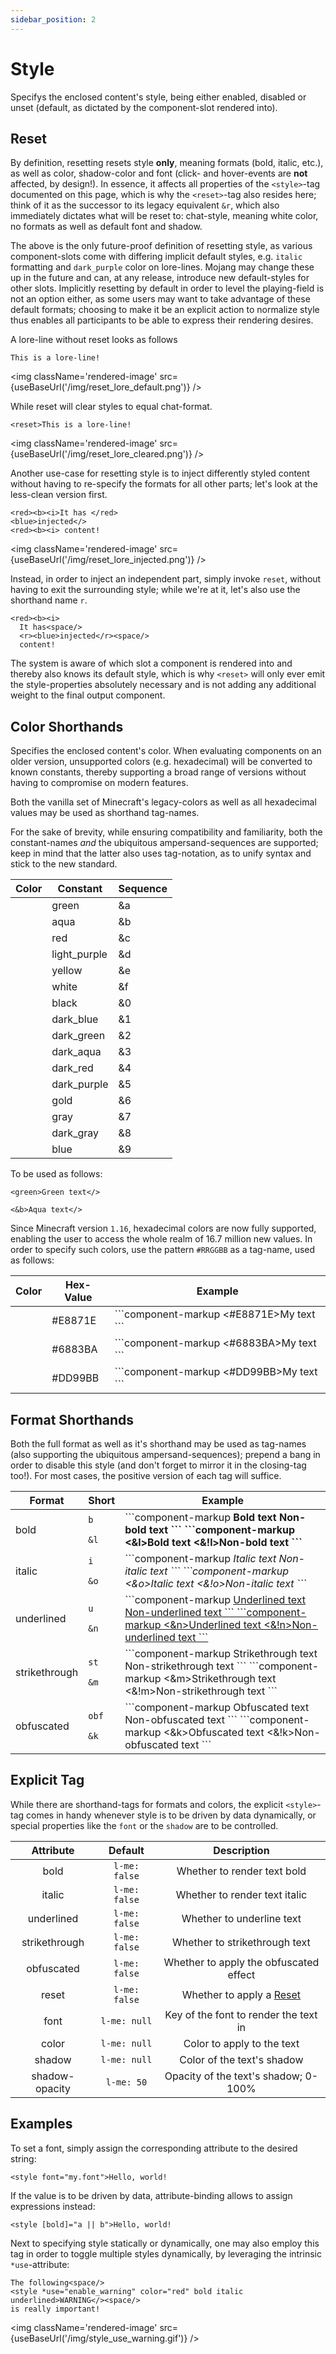 ```yaml
---
sidebar_position: 2
---
```



# Style

Specifys the enclosed content's style, being either enabled, disabled or unset (default, as dictated by
the component-slot rendered into).

## Reset

By definition, resetting resets style **only**, meaning formats (bold, italic, etc.), as well as color,
shadow-color and font (click- and hover-events are **not** affected, by design!). In
essence, it affects all properties of the `<style>`-tag documented on this page, which is why the
`<reset>`-tag also resides here; think of it as the successor to its legacy equivalent `&r`, which also
immediately dictates what will be reset to: chat-style, meaning white color, no formats as well
as default font and shadow.

The above is the only future-proof definition of resetting style, as various component-slots come with
differing implicit default styles, e.g. `italic` formatting and `dark_purple` color on lore-lines. Mojang
may change these up in the future and can, at any release, introduce new default-styles for other slots.
Implicitly resetting by default in order to level the playing-field is not an option either, as
some users may want to take advantage of these default formats; choosing to make it be an explicit action
to normalize style thus enables all participants to be able to express their rendering desires.

A lore-line without reset looks as follows

```component-markup
This is a lore-line!
```

<img className='rendered-image' src={useBaseUrl('/img/reset_lore_default.png')} />

While reset will clear styles to equal chat-format.

```component-markup
<reset>This is a lore-line!
```

<img className='rendered-image' src={useBaseUrl('/img/reset_lore_cleared.png')} />

Another use-case for resetting style is to inject differently styled content without having to re-specify
the formats for all other parts; let's look at the less-clean version first.

```component-markup
<red><b><i>It has </red>
<blue>injected</>
<red><b><i> content!
```

<img className='rendered-image' src={useBaseUrl('/img/reset_lore_injected.png')} />

Instead, in order to inject an independent part, simply invoke `reset`, without having to exit
the surrounding style; while we're at it, let's also use the shorthand name `r`.

```component-markup
<red><b><i>
  It has<space/>
  <r><blue>injected</r><space/>
  content!
```

The system is aware of which slot a component is rendered into and thereby also knows its default style, which
is why `<reset>` will only ever emit the style-properties absolutely necessary and is not adding any additional
weight to the final output component.

## Color Shorthands

Specifies the enclosed content's color. When evaluating components on an older version,
unsupported colors (e.g. hexadecimal) will be converted to known constants, thereby
supporting a broad range of versions without having to compromise on modern features.

Both the vanilla set of Minecraft's legacy-colors as well as all hexadecimal values may
be used as shorthand tag-names.

For the sake of brevity, while ensuring compatibility and familiarity, both the constant-names
*and* the ubiquitous ampersand-sequences are supported; keep in mind that the latter also uses
tag-notation, as to unify syntax and stick to the new standard.

| Color                           | Constant              | Sequence           |
|:-------------------------------:|-----------------------|--------------------|
| <ColorSquare color="#55FF55" /> | green                 | &a                 |
| <ColorSquare color="#55FFFF" /> | aqua                  | &b                 |
| <ColorSquare color="#FF5555" /> | red                   | &c                 |
| <ColorSquare color="#FF55FF" /> | light_purple          | &d                 |
| <ColorSquare color="#FFFF55" /> | yellow                | &e                 |
| <ColorSquare color="#FFFFFF" /> | white                 | &f                 |
| <ColorSquare color="#000000" /> | black                 | &0                 |
| <ColorSquare color="#0000AA" /> | dark_blue             | &1                 |
| <ColorSquare color="#00AA00" /> | dark_green            | &2                 |
| <ColorSquare color="#00AAAA" /> | dark_aqua             | &3                 |
| <ColorSquare color="#AA0000" /> | dark_red              | &4                 |
| <ColorSquare color="#AA00AA" /> | dark_purple           | &5                 |
| <ColorSquare color="#FFAA00" /> | gold                  | &6                 |
| <ColorSquare color="#AAAAAA" /> | gray                  | &7                 |
| <ColorSquare color="#555555" /> | dark_gray             | &8                 |
| <ColorSquare color="#5555FF" /> | blue                  | &9                 |

To be used as follows:

```component-markup
<green>Green text</>
```

```component-markup
<&b>Aqua text</>
```

Since Minecraft version `1.16`, hexadecimal colors are now fully supported, enabling the user
to access the whole realm of 16.7 million new values. In order to specify such colors, use the pattern `#RRGGBB` as a tag-name, used as follows:

<table>
  <thead>
    <tr>
      <th>Color</th>
      <th>Hex-Value</th>
      <th>Example</th>
    </tr>
  </thead>
  <tbody>
    <tr>
      <td style={{textAlign: 'center'}}><ColorSquare color="#E8871E" /></td>
      <td>#E8871E</td>
      <td>
        ```component-markup
        <#E8871E>My text</>
        ```
      </td>
    </tr>
    <tr>
      <td style={{textAlign: 'center'}}><ColorSquare color="#6883BA" /></td>
      <td>#6883BA</td>
      <td>
        ```component-markup
        <#6883BA>My text</>
        ```
      </td>
    </tr>
    <tr>
      <td style={{textAlign: 'center'}}><ColorSquare color="#DD99BB" /></td>
      <td>#DD99BB</td>
      <td>
        ```component-markup
        <#DD99BB>My text</>
        ```
      </td>
    </tr>
  </tbody>
</table>

## Format Shorthands

Both the full format as well as it's shorthand may be used as tag-names (also supporting the
ubiquitous ampersand-sequences); prepend a bang in order to disable this style (and don't
forget to mirror it in the closing-tag too!). For most cases, the positive version of each
tag will suffice.

<table>
  <thead>
    <tr>
      <th>Format</th>
      <th>Short</th>
      <th>Example</th>
    </tr>
  </thead>
  <tbody>
    <tr>
      <td>bold</td>
      <td>
        <code>b</code>
        <p style={{height: '4rem'}}></p>
        <code>&l</code>
      </td>
      <td>
        ```component-markup
        <b>Bold text</>
        <!b>Non-bold text</>
        ```
        ```component-markup
        <&l>Bold text</>
        <&!l>Non-bold text</>
        ```
      </td>
    </tr>
    <tr>
      <td>italic</td>
      <td>
        <code>i</code>
        <p style={{height: '4rem'}}></p>
        <code>&o</code>
      </td>
      <td>
        ```component-markup
        <i>Italic text</>
        <!i>Non-italic text</>
        ```
        ```component-markup
        <&o>Italic text</>
        <&!o>Non-italic text</>
        ```
      </td>
    </tr>
    <tr>
      <td>underlined</td>
      <td>
        <code>u</code>
        <p style={{height: '4rem'}}></p>
        <code>&n</code>
      </td>
      <td>
        ```component-markup
        <u>Underlined text</>
        <!u>Non-underlined text</>
        ```
        ```component-markup
        <&n>Underlined text</>
        <&!n>Non-underlined text</>
        ```
      </td>
    </tr>
    <tr>
      <td>strikethrough</td>
      <td>
        <code>st</code>
        <p style={{height: '4rem'}}></p>
        <code>&m</code>
      </td>
      <td>
        ```component-markup
        <st>Strikethrough text</>
        <!st>Non-strikethrough text</>
        ```
        ```component-markup
        <&m>Strikethrough text</>
        <&!m>Non-strikethrough text</>
        ```
      </td>
    </tr>
    <tr>
      <td>obfuscated</td>
      <td>
        <code>obf</code>
        <p style={{height: '4rem'}}></p>
        <code>&k</code>
      </td>
      <td>
        ```component-markup
        <obf>Obfuscated text</>
        <!obf>Non-obfuscated text</>
        ```
        ```component-markup
        <&k>Obfuscated text</>
        <&!k>Non-obfuscated text</>
        ```
      </td>
    </tr>
  </tbody>
</table>

## Explicit Tag

While there are shorthand-tags for formats and colors, the explicit `<style>`-tag comes in handy whenever
style is to be driven by data dynamically, or special properties like the `font` or the `shadow` are to be
controlled.

| Attribute           | Default        | Description                            |
|:-------------------:|:--------------:|:--------------------------------------:|
| bold                | `l-me: false`  | Whether to render text bold            |
| italic              | `l-me: false`  | Whether to render text italic          |
| underlined          | `l-me: false`  | Whether to underline text              |
| strikethrough       | `l-me: false`  | Whether to strikethrough text          |
| obfuscated          | `l-me: false`  | Whether to apply the obfuscated effect |
| reset               | `l-me: false`  | Whether to apply a [Reset](#reset)     |
| font                | `l-me: null`   | Key of the font to render the text in  |
| color               | `l-me: null`   | Color to apply to the text             |
| shadow              | `l-me: null`   | Color of the text's shadow             |
| shadow-opacity      | `l-me: 50`     | Opacity of the text's shadow; 0-100%   |

## Examples

To set a font, simply assign the corresponding attribute to the desired string:

```component-markup
<style font="my.font">Hello, world!
```

If the value is to be driven by data, attribute-binding allows to assign expressions instead:

```component-markup
<style [bold]="a || b">Hello, world!
```

Next to specifying style statically or dynamically, one may also employ this tag in order to toggle
multiple styles dynamically, by leveraging the intrinsic `*use`-attribute:


```component-markup
The following<space/>
<style *use="enable_warning" color="red" bold italic underlined>WARNING</><space/>
is really important!
```

<img className='rendered-image' src={useBaseUrl('/img/style_use_warning.gif')} />